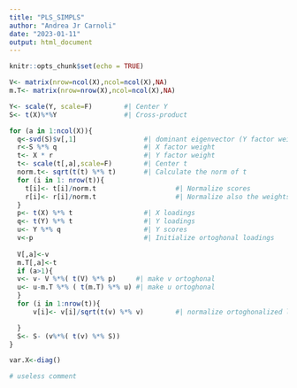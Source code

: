 ---
title: "PLS_SIMPLS"
author: "Andrea Jr Carnoli"
date: "2023-01-11"
output: html_document
---

```{r setup, include=FALSE}
knitr::opts_chunk$set(echo = TRUE)
```



```{r Function for PLS using SIMPLS}
V<- matrix(nrow=ncol(X),ncol=ncol(X),NA)
m.T<- matrix(nrow=nrow(X),ncol=ncol(X),NA)

Y<- scale(Y, scale=F)        #| Center Y
S<- t(X)%*%Y                 #| Cross-product

for (a in 1:ncol(X)){
  q<-svd(S)$v[,1]                 #| dominant eigenvector (Y factor weight)
  r<-S %*% q                      #| X factor weight
  t<- X * r                       #| Y factor weight
  t<- scale(t[,a],scale=F)        #| Center t
  norm.t<- sqrt(t(t) %*% t)       #| Calculate the norm of t
  for (i in 1: nrow(t)){
    t[i]<- t[i]/norm.t                    #| Normalize scores
    r[i]<- r[i]/norm.t                    #| Normalize also the weights
  }
  p<- t(X) %*% t                  #| X loadings
  q<- t(Y) %*% t                  #| Y loadings
  u<- Y %*% q                     #| Y scores
  v<-p                            #| Initialize ortoghonal loadings
  
  V[,a]<-v
  m.T[,a]<-t
  if (a>1){
  v<- v- V %*%( t(V) %*% p)     #| make v ortoghonal
  u<- u-m.T %*% ( t(m.T) %*% u) #| make u ortoghonal
  }
  for (i in 1:nrow(t)){
      v[i]<- v[i]/sqrt(t(v) %*% v)        #| normalize ortoghonalized loadings

  }
  S<- S- (v%*%( t(v) %*% S))
}

var.X<-diag()

# useless comment

```


